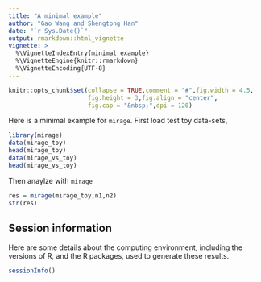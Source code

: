 ```yaml
---
title: "A minimal example"
author: "Gao Wang and Shengtong Han"
date: "`r Sys.Date()`"
output: rmarkdown::html_vignette
vignette: >
  %\VignetteIndexEntry{minimal example}
  %\VignetteEngine{knitr::rmarkdown}
  %\VignetteEncoding{UTF-8}
---
```


```r
knitr::opts_chunk$set(collapse = TRUE,comment = "#",fig.width = 4.5,
                      fig.height = 3,fig.align = "center",
                      fig.cap = "&nbsp;",dpi = 120)
```





Here is a minimal example for `mirage`. First load  test toy data-sets,

```r
library(mirage)
data(mirage_toy)
head(mirage_toy)
data(mirage_vs_toy)
head(mirage_vs_toy)
```
Then anaylze with `mirage`

```r
res = mirage(mirage_toy,n1,n2)
str(res)
```

## Session information

Here are some details about the computing environment, including the
versions of R, and the R packages, used to generate these results.

```r
sessionInfo()
```
